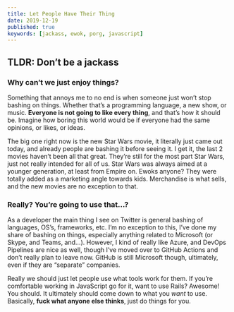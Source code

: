 ```yaml
---
title: Let People Have Their Thing
date: 2019-12-19
published: true
keywords: [jackass, ewok, porg, javascript]
---
```


<!-- !['Picture of a jackass'](./jackass.jpg) Photo by
[Jordan Butler](https://unsplash.com/@jortaybut?utm_source=unsplash&utm_medium=referral&utm_content=creditCopyText)
on
[Unsplash](https://unsplash.com/s/photos/jackass?utm_source=unsplash&utm_medium=referral&utm_content=creditCopyText) -->

## TLDR: Don’t be a jackass

### Why can’t we just enjoy things?

Something that annoys me to no end is when someone just won’t stop bashing on
things. Whether that’s a programming language, a new show, or music. **Everyone
is not going to like every thing**, and that’s how it should be. Imagine how
boring this world would be if everyone had the same opinions, or likes, or
ideas.

The big one right now is the new Star Wars movie, it literally just came out
today, and already people are bashing it before seeing it. I get it, the last 2
movies haven’t been all that great. They’re still for the most part Star Wars,
just not really intended for all of us. Star Wars was always aimed at a younger
generation, at least from Empire on. Ewoks anyone? They were totally added as a
marketing angle towards kids. Merchandise is what sells, and the new movies are
no exception to that.

<!-- I mean seriously, look at these adorable fuckers.
!['Picture of a porg, and ewok, from Star Wars'](./ewok-and-porg.jpeg) -->

### Really? You’re going to use that…?

As a developer the main thing I see on Twitter is general bashing of languages,
OS’s, frameworks, etc. I’m no exception to this, I’ve done my share of bashing
on things, especially anything related to Microsoft (or Skype, and Teams, and…).
However, I kind of really like Azure, and DevOps Pipelines are nice as well,
though I’ve moved over to GitHub Actions and don’t really plan to leave now.
GitHub is still Microsoft though, ultimately, even if they are “separate”
companies.

Really we should just let people use what tools work for them. If you’re
comfortable working in JavaScript go for it, want to use Rails? Awesome! You
should. It ultimately should come down to what you _want_ to use. Basically,
**fuck what anyone else thinks**, just do things for you.
